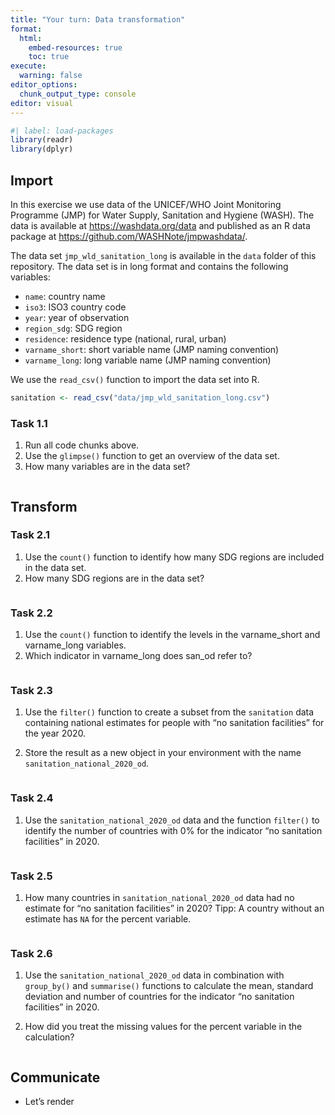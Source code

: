 ```yaml
---
title: "Your turn: Data transformation"
format:
  html:
    embed-resources: true
    toc: true
execute:
  warning: false
editor_options: 
  chunk_output_type: console
editor: visual
---
```


```r
#| label: load-packages
library(readr)
library(dplyr)
```

## Import

In this exercise we use data of the UNICEF/WHO Joint Monitoring Programme (JMP) for Water Supply, Sanitation and Hygiene (WASH). The data is available at <https://washdata.org/data> and published as an R data package at <https://github.com/WASHNote/jmpwashdata/>.

The data set `jmp_wld_sanitation_long` is available in the `data` folder of this repository. The data set is in long format and contains the following variables:

-   `name`: country name
-   `iso3`: ISO3 country code
-   `year`: year of observation
-   `region_sdg`: SDG region
-   `residence`: residence type (national, rural, urban)
-   `varname_short`: short variable name (JMP naming convention)
-   `varname_long`: long variable name (JMP naming convention)

We use the `read_csv()` function to import the data set into R.

```r
sanitation <- read_csv("data/jmp_wld_sanitation_long.csv")
```

### Task 1.1

1.  Run all code chunks above.
2.  Use the `glimpse()` function to get an overview of the data set.
3.  How many variables are in the data set?

```r

```

## Transform

### Task 2.1

1.  Use the `count()` function to identify how many SDG regions are included in the data set.
2.  How many SDG regions are in the data set?

```r

```

### Task 2.2

1.  Use the `count()` function to identify the levels in the varname_short and varname_long variables.
2.  Which indicator in varname_long does san_od refer to?

```r

```

### Task 2.3

1.  Use the `filter()` function to create a subset from the `sanitation` data containing national estimates for people with "no sanitation facilities" for the year 2020.

2.  Store the result as a new object in your environment with the name `sanitation_national_2020_od`.

```r

```

### Task 2.4

1.  Use the `sanitation_national_2020_od` data and the function `filter()` to identify the number of countries with 0% for the indicator "no sanitation facilities" in 2020.

```r

```

### Task 2.5

1.  How many countries in `sanitation_national_2020_od` data had no estimate for "no sanitation facilities" in 2020? Tipp: A country without an estimate has `NA` for the percent variable.

```r

```

### Task 2.6

1.  Use the `sanitation_national_2020_od` data in combination with `group_by()` and `summarise()` functions to calculate the mean, standard deviation and number of countries for the indicator "no sanitation facilities" in 2020.

2.  How did you treat the missing values for the percent variable in the calculation?

```r

```

## Communicate

-   Let's render
